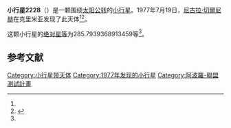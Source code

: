 {{Infobox planet
| bgcolour = #FFFFC0
| name = 2228 Soyuz-阿波罗型小行星
| symbol = 
| image = 
| caption = 
| discovery = yes
| discovery_ref = 
| discoverer = [[尼古拉·切爾尼赫|尼古拉·切爾尼赫]]
| discovery_site = [[克里米亚|克里米亚]] 
| discovered = 1977年7月19日
| designations = yes
| mp_name = 
| named_after = 
| alt_names = 1977 OH/ 1933 SK1 / 1952 DT1 / 1963 DD / 1973 YN3
| mp_category = [[主带小行星|主带小行星]]
| orbit_ref = <ref name="a">[http://ssd.jpl.nasa.gov/sbdb.cgi?sstr=2228 2228 Soyuz-阿波罗型小行星] {{Wayback|url=http://ssd.jpl.nasa.gov/sbdb.cgi?sstr=2228 |date=20200820011530 }}，小行星數據庫瀏覽器（JPL Small-Body Database Browser）－[[美国国家航空航天局|美国国家航空航天局]]喷气推进实验室</ref>
| epoch = 2456400.5 (2013年4月18日更新)
| aphelion = {{convert|3.713748862491603|AU|km|3|abbr=on|lk=out}}
| perihelion = {{convert|2.554426543077011|AU|km|3|abbr=on}}
| semimajor = {{convert|3.134087702784307|AU|km|3|abbr=on}}
| eccentricity = 0.184953714
| period = 2026.586498 [[日|日]]<br />5.55[[儒略年|儒略年]]
| avg_speed = 
| inclination = 1.988807013160071
| asc_node = 140.4169840503329
| mean_anomaly = 
| arg_peri = 285.7939368913459
| satellites = 
| physical_characteristics = yes
| dimensions = 
| mass = 
| density = 
| surface_grav = 
| escape_velocity = 
| sidereal_day = 
| axial_tilt = 
| pole_ecliptic_lat = 
| pole_ecliptic_lon = 
| albedo = 
| temperatures= 
| temp_name1 = 
| mean_temp_1 = 
| max_temp_1 = 
| temp_name2 = 
| max_temp_2 = 
| spectral_type = 
| abs_magnitude = 285.7939368913459
}}

'''小行星2228'''（{{lang-en|2228 Soyuz-阿波罗型小行星}}）是一颗围绕[[太阳|太阳]][[公转|公转]]的[[小行星|小行星]]。1977年7月19日，[[尼古拉·切爾尼赫|尼古拉·切爾尼赫]]在克里米亚发现了此天体<ref name="a" /><ref>{{cite news|title=小行星列表|url=http://cfa-www.harvard.edu/iau/lists/NumberedMPs.txt|accessdate=2013-07-08|newspaper=哈佛大学|archive-date=2008-05-17|archive-url=https://web.archive.org/web/20080517010638/http://cfa-www.harvard.edu/iau/lists/NumberedMPs.txt|dead-url=no}}</ref>。

这颗小行星的[[绝对星等|绝对星等]]为285.7939368913459等<ref name="a" />。

==参考文献==
{{reflist}}
{{Minor Planet Number|[[小行星2227|小行星2227]]|[[小行星2229|小行星2229]]}}

{{小天体}}

[[Category:小行星带天体|Category:小行星带天体]]
[[Category:1977年发现的小行星|Category:1977年发现的小行星]]
[[Category:阿波羅-聯盟測試計畫|Category:阿波羅-聯盟測試計畫]]

{{asteroid-stub}}